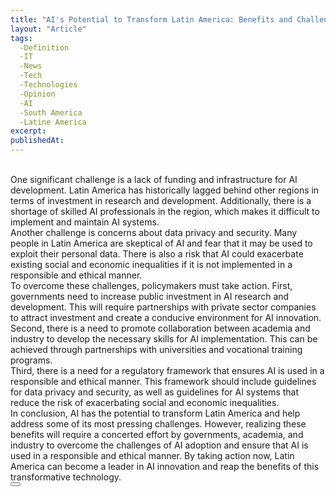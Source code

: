 ```yaml
---
title: "AI's Potential to Transform Latin America: Benefits and Challenges"
layout: "Article"
tags: 
  -Definition
  -IT
  -News
  -Tech
  -Technologies
  -Opinion
  -AI
  -South America
  -Latine America
excerpt:
publishedAt:
---
```

<br />
One significant challenge is a lack of funding and infrastructure for AI development. Latin America has historically lagged behind other regions in terms of investment in research and development. Additionally, there is a shortage of skilled AI professionals in the region, which makes it difficult to implement and maintain AI systems.
<br />
Another challenge is concerns about data privacy and security. Many people in Latin America are skeptical of AI and fear that it may be used to exploit their personal data. There is also a risk that AI could exacerbate existing social and economic inequalities if it is not implemented in a responsible and ethical manner.
<br />
To overcome these challenges, policymakers must take action. First, governments need to increase public investment in AI research and development. This will require partnerships with private sector companies to attract investment and create a conducive environment for AI innovation.
<br />
Second, there is a need to promote collaboration between academia and industry to develop the necessary skills for AI implementation. This can be achieved through partnerships with universities and vocational training programs.
<br />
Third, there is a need for a regulatory framework that ensures AI is used in a responsible and ethical manner. This framework should include guidelines for data privacy and security, as well as guidelines for AI systems that reduce the risk of exacerbating social and economic inequalities.
<br />
In conclusion, AI has the potential to transform Latin America and help address some of its most pressing challenges. However, realizing these benefits will require a concerted effort by governments, academia, and industry to overcome the challenges of AI adoption and ensure that AI is used in a responsible and ethical manner. By taking action now, Latin America can become a leader in AI innovation and reap the benefits of this transformative technology.
<br />
<Button
  address="https://www.thedialogue.org/analysis/what-can-artificial-intelligence-bring-to-latin-america/"
  text="Source"
/>